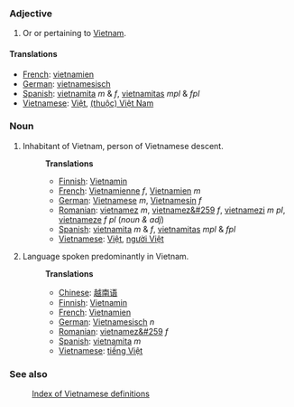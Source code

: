 ===Adjective===
#Or or pertaining to [[Vietnam]].

====Translations====
*[[French]]: [[vietnamien]]
*[[German]]: [[vietnamesisch]]
*[[Spanish]]: [[vietnamita]] ''m'' &amp; ''f'', [[vietnamitas]] ''mpl'' &amp; ''fpl''
*[[Vietnamese]]: [[Việt]], [[Việt Nam|(thuộc) Việt Nam]]

===Noun===
#Inhabitant of Vietnam, person of Vietnamese descent.
#:'''Translations'''
#:*[[Finnish]]: [[Vietnamin]]
#:*[[French]]: [[Vietnamienne]] ''f'', [[Vietnamien]] ''m''
#:*[[German]]: [[Vietnamese]] ''m'', [[Vietnamesin]] ''f''
#:*[[Romanian]]: [[vietnamez]] ''m'', [[vietnamez&#259]] ''f'', [[vietnamezi]] ''m pl'', [[vietnameze]] ''f pl'' (''noun & adj'')
#:*[[Spanish]]: [[vietnamita]] ''m'' &amp; ''f'', [[vietnamitas]] ''mpl'' &amp; ''fpl''
#:*[[Vietnamese]]: [[Việt]], [[người Việt]]
#Language spoken predominantly in Vietnam.
#:'''Translations'''
#:*[[Chinese]]: [[越南语]]
#:*[[Finnish]]: [[Vietnamin]]
#:*[[French]]: [[Vietnamien]]
#:*[[German]]: [[Vietnamesisch]] ''n''
#:*[[Romanian]]: [[vietnamez&#259]] ''f''
#:*[[Spanish]]: [[vietnamita]] ''m''
#:*[[Vietnamese]]: [[tiếng Việt]]

===See also===
:[[Wiktionary:Vietnamese index|Index of Vietnamese definitions]]